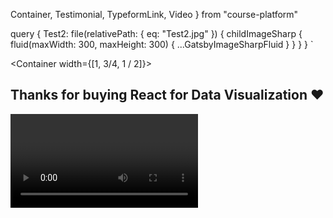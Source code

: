   Container,
  Testimonial,
  TypeformLink,
  Video } from "course-platform"

  query {
    Test2: file(relativePath: { eq: "Test2.jpg" }) {
      childImageSharp {
        fluid(maxWidth: 300, maxHeight: 300) {
          ...GatsbyImageSharpFluid
        }
      }
    }
  }
`

<Container width={[1, 3/4, 1 / 2]}>

## Thanks for buying React for Data Visualization <span role="img" aria-label="heart">❤️</span>

<Video id="-t27yOeVEik" />

Hey thanks again for buying React for Data Visualization. I really appreciate it and I hope it helps you on your journey.

Wanna help me make React for Data Visualization even better?

Suggest a chapter I should add?

Answer 2 quick questions below. Only takes a minute and makes a huge difference. Plus you're gonna be one of my favorite humans.

<TypeformLink url="https://swizecteller.typeform.com/to/gzZ4up" />

Then check your email for access and login instructions. You'll need to set a password for your new account.

PS: I will reach out in a few days to schedule your 30min consultation. Can't wait to see what you're working on :)

<Testimonial
  quote="Great read with solid foundations to get you started crawling with react and up to a sprint!"
  image={props.data.Test2.childImageSharp.fluid.src}
  name="MΛHDI"
  company="Creator of Gyroscope"
/>

</Container>
